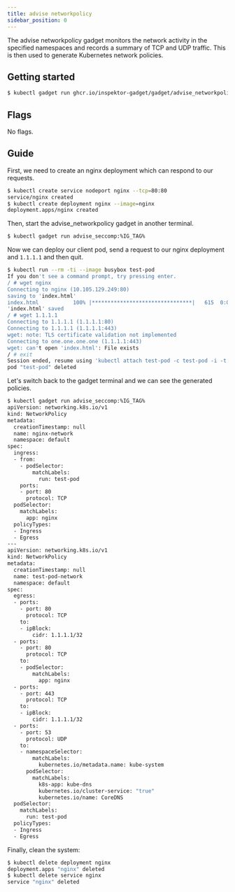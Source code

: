 ```yaml
---
title: advise networkpolicy
sidebar_position: 0
---
```



The advise networkpolicy gadget monitors the network activity in the specified namespaces
and records a summary of TCP and UDP traffic. This is then used to generate Kubernetes
network policies.

## Getting started


```bash
$ kubectl gadget run ghcr.io/inspektor-gadget/gadget/advise_networkpolicy:%IG_TAG% [flags]
```

## Flags

No flags.

## Guide

First, we need to create an nginx deployment which can respond to our requests. 

```bash
$ kubectl create service nodeport nginx --tcp=80:80
service/nginx created
$ kubectl create deployment nginx --image=nginx
deployment.apps/nginx created
```

Then, start the advise_networkpolicy gadget in another terminal.

```bash
$ kubectl gadget run advise_seccomp:%IG_TAG%
```

Now we can deploy our client pod, send a request to our nginx deployment and `1.1.1.1` and then quit.

```bash
$ kubectl run --rm -ti --image busybox test-pod          
If you don't see a command prompt, try pressing enter.
/ # wget nginx
Connecting to nginx (10.105.129.249:80)
saving to 'index.html'
index.html           100% |********************************|   615  0:00:00 ETA
'index.html' saved
/ # wget 1.1.1.1
Connecting to 1.1.1.1 (1.1.1.1:80)
Connecting to 1.1.1.1 (1.1.1.1:443)
wget: note: TLS certificate validation not implemented
Connecting to one.one.one.one (1.1.1.1:443)
wget: can't open 'index.html': File exists
/ # exit
Session ended, resume using 'kubectl attach test-pod -c test-pod -i -t' command when the pod is running
pod "test-pod" deleted
```

Let's switch back to the gadget terminal and we can see the generated policies.

```bash
$ kubectl gadget run advise_seccomp:%IG_TAG%
apiVersion: networking.k8s.io/v1
kind: NetworkPolicy
metadata:
  creationTimestamp: null
  name: nginx-network
  namespace: default
spec:
  ingress:
  - from:
    - podSelector:
        matchLabels:
          run: test-pod
    ports:
    - port: 80
      protocol: TCP
  podSelector:
    matchLabels:
      app: nginx
  policyTypes:
  - Ingress
  - Egress
---
apiVersion: networking.k8s.io/v1
kind: NetworkPolicy
metadata:
  creationTimestamp: null
  name: test-pod-network
  namespace: default
spec:
  egress:
  - ports:
    - port: 80
      protocol: TCP
    to:
    - ipBlock:
        cidr: 1.1.1.1/32
  - ports:
    - port: 80
      protocol: TCP
    to:
    - podSelector:
        matchLabels:
          app: nginx
  - ports:
    - port: 443
      protocol: TCP
    to:
    - ipBlock:
        cidr: 1.1.1.1/32
  - ports:
    - port: 53
      protocol: UDP
    to:
    - namespaceSelector:
        matchLabels:
          kubernetes.io/metadata.name: kube-system
      podSelector:
        matchLabels:
          k8s-app: kube-dns
          kubernetes.io/cluster-service: "true"
          kubernetes.io/name: CoreDNS
  podSelector:
    matchLabels:
      run: test-pod
  policyTypes:
  - Ingress
  - Egress
```

Finally, clean the system:

```bash
$ kubectl delete deployment nginx
deployment.apps "nginx" deleted
$ kubectl delete service nginx
service "nginx" deleted
```
